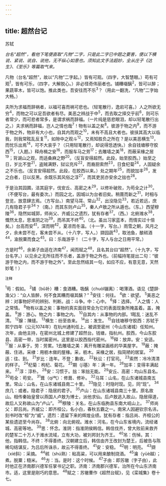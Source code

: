 ```yaml
---
---
---
```

title: 超然台记
---



苏轼

*台名“超然”，看他下笔便直取“凡物”二字，只是此二字已中题之要害，便以下横说、紧说、说自、说他，无不纵心如意也。须知此文手法超妙，全从庄子《达生》、《至乐》等篇取气来。*

凡物（台名“超然”，故以“凡物”二字起。）皆有可观。（四字，大智慧眼。）苟有可观<sup>1</sup>，皆有可乐，（四字，大解脱心。）非必怪奇伟丽者也。铺糟啜醨<sup>2</sup>，皆可以醉；果蔬草木，皆可以饱。推此类也，吾安往而不乐<sup>3</sup>？（用此一翻洗，“凡物”二字始大畅。）

夫所为求福而辞祸者，以福可喜而祸可悲也。（轻笔散行，逸宕可喜。）人之所欲无穷<sup>4</sup>，而物之可以足吾欲者有尽。美恶之辨战于中<sup>5</sup>，而去取之择交乎前<sup>6</sup>，则可乐者常少，而可悲者常多，是谓求祸而辞福。（一片纯是慈悲眼泪，却以轻笔散行出之。）夫求祸而辞福，岂人之情也哉<sup>7</sup>！物有以盖之矣<sup>8</sup>。彼游于物之内<sup>9</sup>，而不游于物之外，物非有大小也，自其内而观之<sup>10</sup>，未有不高且大者也。彼挟其高大以临我，则我常眩乱反复<sup>11</sup>，如隙中之观斗<sup>12</sup>，又焉知胜负之所在？是以美恶横生<sup>13</sup>，而忧乐出焉<sup>14</sup>，可不大哀乎？（只用轻笔散行，却说得恁透快。）余自钱塘移守胶西<sup>15</sup>，（入题。）释舟楫之安<sup>16</sup>，而服车马之劳<sup>17</sup>；去雕墙之美<sup>18</sup>，而蔽采椽之居<sup>19</sup>；背湖山之观，而适桑麻之野<sup>20</sup>。（反盲安得超然。此段，始至胶西。）始至之日，岁比不登<sup>21</sup>，盗贼满野，狱讼充斥<sup>22</sup>，而裔厨索然<sup>23</sup>，日食杞菊<sup>24</sup>，人固疑余之不乐也。（反言安得超然。此段，在胶西以来。）处之期年<sup>25</sup>，而貌加丰<sup>26</sup>，发之白者，日以反黑。余既乐其风俗之淳<sup>27</sup>，而其吏民亦安余之拙也<sup>28</sup>。

于是治其园圃，洁其庭宇，伐安丘、高密之木<sup>29</sup>，以修补破败，为苟全之计<sup>30</sup>。（不便写台，最有委次。）而园之北，因城以为台者旧矣。稍葺而新之<sup>31</sup>，时相与登览，放意肆志焉。（方写台。）南望马耳、常山<sup>32</sup>，出没隐见<sup>33</sup>，若近若远，庶几有隐君子乎<sup>34</sup>？（南。）而其东则卢山<sup>35</sup>，秦人卢敖之所从遁也。（东。）西望穆陵<sup>36</sup>，隐然如城郭，师尚父、齐威公之遗烈，犹有存者<sup>37</sup>。（西。）北俯潍水<sup>38</sup>，慨然太息，思淮阴之功<sup>39</sup>，而吊其不终<sup>40</sup>。（北。虽出习家蓝本，而情实过十倍矣。）台高而安<sup>41</sup>，深而明<sup>42</sup>，夏凉而冬温。（十一字，写台。）雨雪之朝，风月之夕，余未尝不在，客未尝不从。（十八字，写人。）撷园蔬<sup>43</sup>，取池鱼，酿秫酒<sup>44</sup>，渝脱粟而食之<sup>45</sup>。曰：乐哉游乎！（二十字，写人与台之日用平常。）

方是时<sup>46</sup>，余弟子由适在济南<sup>47</sup>，闻而赋之<sup>48</sup>，且名其台曰“超然”。（十九字，写台名字。）以见余之无所往而不乐者，盖游于物之外也。（前幅持笔提出二句：“彼游于物之内，而不游于物之外”。至此忽然结其一句，如应不应，有意无意，天然妙笔！）

<sup>注释</sup>

<sup>1</sup>苟：假如。
<sup>2</sup>铺（bǔ补）糟：食酒糟。吸醨（chuòl辍离）：喝薄酒。语见《楚辞·渔父》：“众人皆醉，何不食其糟而啜其醨？”
<sup>3</sup>安往：何往。
<sup>4</sup>欲：欲望。
<sup>5</sup>美恶之辨：对事物好坏的辨别、判断。战：斗争。中：心中。
<sup>6</sup>择：选择。
<sup>7</sup>人之情：人之常情。
<sup>8</sup>物有以盖之矣：事物的真实面目常会为它的表面现象所掩盖着。盖，掩盖。
<sup>9</sup>游：游心。物之内：事物之内。
<sup>10</sup>自其内：从事物的内部。1眩乱：迷乱不清。
<sup>12</sup>腺：陳缝。
<sup>13</sup>横生：纷至沓来。
<sup>14</sup>出：发生。
<sup>15</sup>自钱塘移守胶西：苏轼于熙宁四年（公元1074年）在杭州通判任上，被调至密州（今山东诸城）任知州。次年，由他主持，在密州北城上修建了超然台。钱塘，指杭州。胶西，今山东胶县、高密一带，当时属密州。这里是以胶西指代密州。
<sup>16</sup>释：放弃。安：安适。
<sup>17</sup>服：从事于。劳：劳累。1去雕墙之美：离开有雕梁画栋的华美屋字。
<sup>19</sup>蔽：掩蔽、住进。采棣：用枥木做的屋椽。采，枥木。采椽之居，指简陋的居室。
<sup>20</sup>适：往、到。
<sup>21</sup>岁比：连年。不登：歉收。
<sup>22</sup>秋讼：打官司。
<sup>23</sup>索然：冷冷清清的样子。
<sup>24</sup>杞菊：枸杞、菊花。
<sup>25</sup>期（jī基）年：满一年。
<sup>26</sup>加丰：变得丰满起来。
<sup>27</sup>淳：淳朴。
<sup>28</sup>安：习惯于。拙：笨拙无能。
<sup>29</sup>安丘、高密：均山东县名。
<sup>30</sup>苟全：苟安。
<sup>31</sup>葺（qi气）：修葺、修补。
<sup>32</sup>马耳：山名，在山东诸城县南五里。常山：山名，在山东诸城县南二十里。
<sup>33</sup>隐见：时隐时现。见，同“现”。
<sup>34</sup>庶几：或者。隐君子：隐居的君子。
<sup>35</sup>卢山：在山东诸城县南三十里。原名故山。相传秦始皇曾以燕国人卢敖为博士，派他求仙。后卢敖逃入故山，隐居得道，故后人又称故山为“卢山”。
<sup>36</sup>穆陵：关名，在山东临朐县东南大岘山上。
<sup>37</sup>师尚父：即吕尚。齐威公：即齐桓公，名小白，春秋五霸之一。南宋人因避钦宗名讳，刻书时改“桓”为“威”。遗烈：遗留下来的辉煌业绩。犹有存者：指吕尚、齐桓公的某些遗迹至今尚存。
<sup>38</sup>北俯：向北俯视。潍水：河名，在今山东省境内，流经诸城、高密等地。
<sup>39</sup>思：怀念。淮阴：指淮阴侯韩信。韩信伐齐，曾大败前来救齐的楚军二十万人于潍水流域，立有大功，被刘邦封为齐王。
<sup>40</sup>吊：伤悼。其：他，指韩信。不终：不得善终。汉朝建立后，韩信由齐王改封为楚王，后被告与陈稀勾结谋反，为吕后所诛杀，故云不得善终。
<sup>41</sup>安：安稳。
<sup>42</sup>明：明亮。
<sup>43</sup>撷（xié斜）：采摘。
<sup>44</sup>秫（shú熟）：粘高粱，可以用来酿制烧酒。
<sup>45</sup>瀹（yüè越）；煮。脱粟；糙米。
<sup>46</sup>方：当。是时：这个时候。
<sup>47</sup>子由：即苏辙（字子由），此时他正在济南郡兴德军任掌书记之职。济南：济南郡兴德军，治所在今山东济南市。适，这里是刚巧的意思。
<sup>48</sup>赋之：苏辙曹作《超然台赋》，见《栾城集》卷十七。